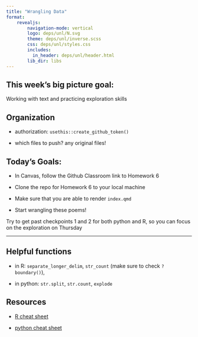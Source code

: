 ```yaml
---
title: "Wrangling Data"
format: 
    revealjs:
        navigation-mode: vertical
        logo: deps/unl/N.svg
        theme: deps/unl/inverse.scss
        css: deps/unl/styles.css
        includes:
          in_header: deps/unl/header.html
        lib_dir: libs
---
```



## This week's big picture goal:

Working with text and practicing exploration skills


## Organization

- authorization: `usethis::create_github_token()`

- which files to push? any original files! 


## Today's Goals:

- In Canvas, follow the Github Classroom link to Homework 6

- Clone the repo for Homework 6 to your local machine

- Make sure that you are able to render `index.qmd`

- Start wrangling these poems!

Try to get past checkpoints 1 and 2 for both python and R, so you can focus on the exploration on Thursday

---

## Helpful functions

  -  in R: `separate_longer_delim`, `str_count` (make sure to check `?boundary()`), 

  -  in python: `str.split`, `str.count`, `explode`

## Resources

- [R cheat sheet](https://srvanderplas.github.io/stat-computing-r-python/files/Short-refcard.pdf)

- [python cheat sheet](https://srvanderplas.github.io/stat-computing-r-python/files/Python3_reference_cheat_sheet.pdf)





